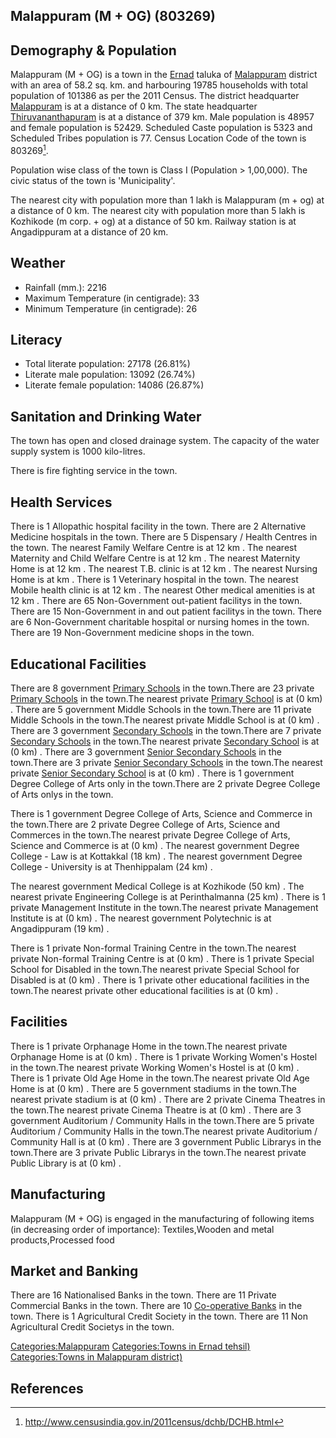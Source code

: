 {{Infobox settlement
| name=Malappuram (M + OG)
| native_name=
| native_name_lang=
| other_name=
| nickname=
| settlement_type=Town
| image_skyline=
| image_alt=
| image_caption=
| pushpin_map=India Kerala
| pushpin_label_position=right
| pushpin_map_alt=
| pushpin_map_caption=Location in Kerala, India
| latd=
| latm=
| lats=
| latNS=
| longd=
| longm=
| longs=
| longEW=
| coordinates_display=inline,title
| subdivision_type=Country
| subdivision_name={{flag|India}}
| subdivision_type1=[[States and territories of India|State]]
| subdivision_name1=Kerala 
| subdivision_type2=[[List of districts of India|District]]
| subdivision_name2=Malappuram
| subdivision_type3=Tahsil
| subdivision_name3=Ernad
| website=
| established_title=<!-- Established -->
| established_date=
| founder=
| named_for=
| government_type=
| governing_body=
| unit_pref=Metric
| area_footnotes=
| area_rank=
| area_total_km2=58.2
| elevation_footnotes=
| elevation_m=
| population_total=101386
| population_as_of=2011
| population_rank=
| population_density_km2=1742
| population_demonym=
| population_footnotes=
| demographics_type1=Languages=
| demographics1_title1=Official=
| demographics1_info1=[[Malayalam language|Malayalam]]
| timezone1=[[Indian Standard Time|IST]]
| utc_offset1==+5:30
| postal_code_type=[[Postal Index Number|PIN]]
| postal_code=
| area_code_type=Telephone code
| area_code=
| registration_plate=
| blank1_name_sec1=Nearest city
| blank1_info_sec1=[[Malappuram (m + og)]]
| blank2_name_sec1=[[Human sex ratio|Sex ratio]]
| blank2_info_sec1=1070
| blank3_name_sec1=Literacy
| blank3_info_sec1=26.81%
| blank1_name_sec2=[[2011 Census of India|2011 census]] code
| blank1_info_sec2=803269
| footnotes=
}}

== Malappuram (M + OG) (803269) ==

== Demography & Population ==

Malappuram (M + OG) is a town in the [[Ernad]] taluka of [[Malappuram]] district with an area of 58.2 sq. km. and harbouring 19785 households with total population of 101386 as per the 2011 Census. The district headquarter [[Malappuram]] is at a distance of 0 km. The state headquarter [[Thiruvananthapuram]] is at a distance of 379 km. Male population is 48957 and female population is 52429. Scheduled Caste population is 5323 and Scheduled Tribes population is 77. Census Location Code of the town is 803269<ref>http://www.censusindia.gov.in/2011census/dchb/DCHB.html</ref>.

Population wise class of the town is Class I (Population > 1,00,000).
The civic status of the town is 'Municipality'.

The nearest city with population more than 1 lakh is Malappuram (m + og) at a distance of 0 km. The nearest city with population more than 5 lakh is Kozhikode (m corp. + og) at a distance of 50 km. Railway station is at Angadippuram at a distance of 20 km.


== Weather ==  
* Rainfall (mm.): 2216 
* Maximum Temperature (in centigrade): 33
* Minimum Temperature (in centigrade): 26


== Literacy ==  
* Total literate population: 27178 (26.81%)
* Literate male population: 13092 (26.74%)
* Literate female population: 14086 (26.87%)


== Sanitation and Drinking Water ==  
The town has open and closed drainage system.
The capacity of the water supply system is 1000 kilo-litres.

There is fire fighting service in the town.


== Health Services ==
There is 1 Allopathic hospital facility in the town.
There are 2 Alternative Medicine hospitals in the town.
There are 5 Dispensary / Health Centres in the town.
The nearest Family Welfare Centre is at 12 km .
The nearest Maternity and Child Welfare Centre is at 12 km .
The nearest Maternity Home is at 12 km .
The nearest T.B. clinic is at 12 km .
The nearest Nursing Home is at  km .
There is 1 Veterinary hospital in the town.
The nearest Mobile health clinic is at 12 km .
The nearest Other medical amenities is at 12 km .
There are 65 Non-Government out-patient facilitys in the town.
There are 15 Non-Government in and out patient facilitys in the town.
There are 6 Non-Government charitable hospital or nursing homes in the town.
There are 19 Non-Government medicine shops in the town.


== Educational Facilities ==
There are 8 government [[Primary School]]s in the town.There are 23 private [[Primary School]]s in the town.The nearest private [[Primary School]] is at  (0 km) .
There are 5 government Middle Schools in the town.There are 11 private Middle Schools in the town.The nearest private Middle School is at  (0 km) .
There are 3 government [[Secondary School]]s in the town.There are 7 private [[Secondary School]]s in the town.The nearest private [[Secondary School]] is at  (0 km) .
There are 3 government [[Senior Secondary School]]s in the town.There are 3 private [[Senior Secondary School]]s in the town.The nearest private [[Senior Secondary School]] is at  (0 km) .
There is 1 government Degree College of Arts only in the town.There are 2 private Degree College of Arts onlys in the town. 
 
 
 
 
There is 1 government Degree College of Arts, Science and Commerce in the town.There are 2 private Degree College of Arts, Science and Commerces in the town.The nearest private Degree College of Arts, Science and Commerce is at  (0 km) .
The nearest government Degree College - Law is at Kottakkal  (18 km) .
The nearest government Degree College - University is at Thenhippalam (24 km) .
 
The nearest government Medical College is at Kozhikode (50 km) .
The nearest private Engineering College is at Perinthalmanna (25 km) .
There is 1 private Management Institute in the town.The nearest private Management Institute is at  (0 km) .
The nearest government Polytechnic is at Angadippuram (19 km) .
 
There is 1 private Non-formal Training Centre in the town.The nearest private Non-formal Training Centre is at  (0 km) .
There is 1 private Special School for Disabled in the town.The nearest private Special School for Disabled is at  (0 km) .
There is 1 private other educational facilities in the town.The nearest private other educational facilities is at  (0 km) .


== Facilities ==
There is 1 private Orphanage Home in the town.The nearest private Orphanage Home is at  (0 km) .
There is 1 private Working Women's Hostel in the town.The nearest private Working Women's Hostel is at  (0 km) .
There is 1 private Old Age Home in the town.The nearest private Old Age Home is at  (0 km) .
There are 5 government stadiums in the town.The nearest private stadium is at  (0 km) .
There are 2 private Cinema Theatres in the town.The nearest private Cinema Theatre is at  (0 km) .
There are 3 government Auditorium / Community Halls in the town.There are 5 private Auditorium / Community Halls in the town.The nearest private Auditorium / Community Hall is at  (0 km) .
There are 3 government Public Librarys in the town.There are 3 private Public Librarys in the town.The nearest private Public Library is at  (0 km) .


== Manufacturing ==
Malappuram (M + OG) is engaged in the manufacturing of following items (in decreasing order of importance): Textiles,Wooden and metal products,Processed food


== Market and Banking ==
There are 16 Nationalised Banks in the town.
There are 11 Private Commercial Banks in the town.
There are 10 [[Co-operative Bank]]s in the town.
There is 1 Agricultural Credit Society in the town.
There are 11 Non Agricultural Credit Societys in the town.


[[Categories:Malappuram]]
[[Categories:Towns in Ernad tehsil)]]
[[Categories:Towns in Malappuram district)]]


== References ==
{{Reflist}}


